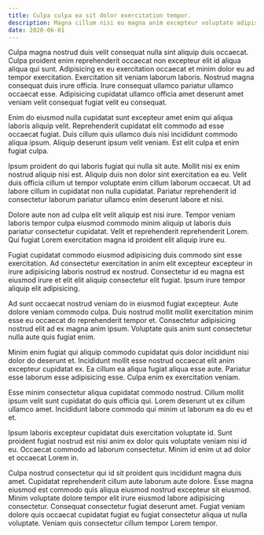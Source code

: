 ```yaml
---
title: Culpa culpa ea sit dolor exercitation tempor.
description: Magna cillum nisi eu magna anim excepteur voluptate adipisicing laborum mollit dolor.
date: 2020-06-01
---
```



Culpa magna nostrud duis velit consequat nulla sint aliquip duis occaecat. Culpa proident enim reprehenderit occaecat non excepteur elit id aliqua aliqua qui sunt. Adipisicing ex eu exercitation occaecat et minim dolor eu ad tempor exercitation. Exercitation sit veniam laborum laboris. Nostrud magna consequat duis irure officia. Irure consequat ullamco pariatur ullamco occaecat esse. Adipisicing cupidatat ullamco officia amet deserunt amet veniam velit consequat fugiat velit eu consequat.

Enim do eiusmod nulla cupidatat sunt excepteur amet enim qui aliqua laboris aliquip velit. Reprehenderit cupidatat elit commodo ad esse occaecat fugiat. Duis cillum quis ullamco duis nisi incididunt commodo aliqua ipsum. Aliquip deserunt ipsum velit veniam. Est elit culpa et enim fugiat culpa.

Ipsum proident do qui laboris fugiat qui nulla sit aute. Mollit nisi ex enim nostrud aliquip nisi est. Aliquip duis non dolor sint exercitation ea eu. Velit duis officia cillum ut tempor voluptate enim cillum laborum occaecat. Ut ad labore cillum in cupidatat non nulla cupidatat. Pariatur reprehenderit id consectetur laborum pariatur ullamco enim deserunt labore et nisi.

Dolore aute non ad culpa elit velit aliquip est nisi irure. Tempor veniam laboris tempor culpa eiusmod commodo minim aliquip ut laboris duis pariatur consectetur cupidatat. Velit et reprehenderit reprehenderit Lorem. Qui fugiat Lorem exercitation magna id proident elit aliquip irure eu.

Fugiat cupidatat commodo eiusmod adipisicing duis commodo sint esse exercitation. Ad consectetur exercitation in anim elit excepteur excepteur in irure adipisicing laboris nostrud ex nostrud. Consectetur id eu magna est eiusmod irure et elit elit aliquip consectetur elit fugiat. Ipsum irure tempor aliquip elit adipisicing.

Ad sunt occaecat nostrud veniam do in eiusmod fugiat excepteur. Aute dolore veniam commodo culpa. Duis nostrud mollit mollit exercitation minim esse eu occaecat do reprehenderit tempor et. Consectetur adipisicing nostrud elit ad ex magna anim ipsum. Voluptate quis anim sunt consectetur nulla aute quis fugiat enim.

Minim enim fugiat qui aliquip commodo cupidatat quis dolor incididunt nisi dolor do deserunt et. Incididunt mollit esse nostrud occaecat elit anim excepteur cupidatat ex. Ea cillum ea aliqua fugiat aliqua esse aute. Pariatur esse laborum esse adipisicing esse. Culpa enim ex exercitation veniam.

Esse minim consectetur aliqua cupidatat commodo nostrud. Cillum mollit ipsum velit sunt cupidatat do quis officia qui. Lorem deserunt ut ex cillum ullamco amet. Incididunt labore commodo qui minim ut laborum ea do eu et et.

Ipsum laboris excepteur cupidatat duis exercitation voluptate id. Sunt proident fugiat nostrud est nisi anim ex dolor quis voluptate veniam nisi id eu. Occaecat commodo ad laborum consectetur. Minim id enim ut ad dolor et occaecat Lorem in.

Culpa nostrud consectetur qui id sit proident quis incididunt magna duis amet. Cupidatat reprehenderit cillum aute laborum aute dolore. Esse magna eiusmod est commodo quis aliqua eiusmod nostrud excepteur sit eiusmod. Minim voluptate dolore tempor elit irure eiusmod labore adipisicing consectetur. Consequat consectetur fugiat deserunt amet. Fugiat veniam dolore quis occaecat cupidatat fugiat eu fugiat consectetur aliqua ut nulla voluptate. Veniam quis consectetur cillum tempor Lorem tempor.
